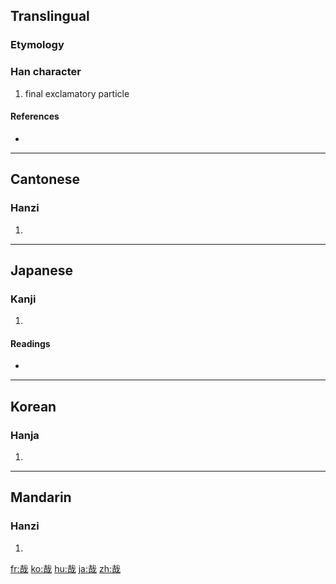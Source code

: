 ==Translingual==

===Etymology===
{{Han compound|口|𢦔|c1=s|c2=p|ls=psc}}

===Han character===
{{Han char|rn=30|rad=口|as=06|sn=9|four=4365<sub>0</sub>|canj=十戈口 (JIR)}}

# final exclamatory particle

====References====
* {{Han ref|kx=0189.080|dkj=03596|dj=0408.140|hdz=10611.070|uh=54C9|ud=21705|bh=AB76|bd=43894}}

----

==Cantonese==

===Hanzi===
{{yue-hanzi|jyut=|y=joi1}}

# {{defn|Cantonese}}

----

==Japanese==

===Kanji===
{{ja-kanji|grade=|rs=口06}}

# {{defn|Japanese}}

====Readings====
* {{ja-readings|on=[[さい]] (sai)|kun=[[かな]] (kana), [[や]] (ya)}}

----

==Korean==

===Hanja===
{{ko-hanja|hangeul=재|rv=jae|mr=chae}}

# {{defn|Korean}}

----

==Mandarin==

===Hanzi===
{{cmn-hanzi|pin=[[dēi]] ([[dei1]]), [[zāi]] ([[zai1]])|wg=*<sup>1</sup>, tsai<sup>1</sup>}}

# {{defn|Mandarin}}

[[fr:哉]]
[[ko:哉]]
[[hu:哉]]
[[ja:哉]]
[[zh:哉]]
